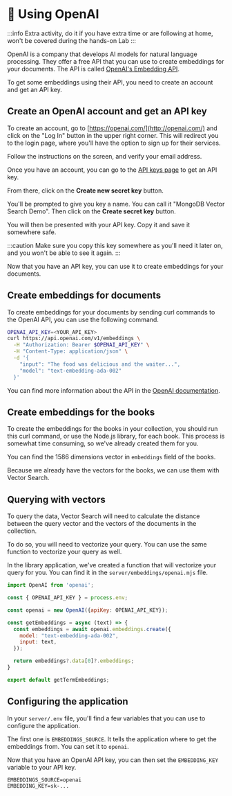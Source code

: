# 🦸 Using OpenAI

:::info
Extra activity, do it if you have extra time or are following at home, won't be covered during the hands-on Lab
:::

OpenAI is a company that develops AI models for natural language processing. They offer a free API that you can use to create embeddings for your documents. The API is called [OpenAI's Embedding API](https://platform.openai.com/docs/api-reference/embeddings).

To get some embeddings using their API, you need to create an account and get an API key.

## Create an OpenAI account and get an API key

To create an account, go to [https://openai.com/](http://openai.com/) and click on the "Log In" button in the upper right corner. This will redirect you to the login page, where you'll have the option to sign up for their services.

<Screenshot src="img/screenshots/7-vector-search/5-create-vectors/3-openai/1-signup.png" url="https://openai.com/" alt="The OpenAI signup page" />

Follow the instructions on the screen, and verify your email address.

Once you have an account, you can go to the [API keys page](https://platform.openai.com/account/api-keys) to get an API key.

From there, click on the **Create new secret key** button.

<Screenshot src="img/screenshots/7-vector-search/5-create-vectors/3-openai/2-create-key.png" url="https://platform.openai.com/account/api-keys" alt="The OpenAI API keys page" />

You'll be prompted to give you key a name. You can call it "MongoDB Vector Search Demo". Then click on the **Create secret key** button.

You will then be presented with your API key. Copy it and save it somewhere safe.

<Screenshot src="img/screenshots/7-vector-search/5-create-vectors/3-openai/3-api-key.png" url="https://platform.openai.com/account/api-keys" alt="The OpenAI API key" />

:::caution
Make sure you copy this key somewhere as you'll need it later on, and you won't be able to see it again.
:::

Now that you have an API key, you can use it to create embeddings for your documents.

## Create embeddings for documents

To create embeddings for your documents by sending curl commands to the OpenAI API, you can use the following command.

```bash
OPENAI_API_KEY=<YOUR_API_KEY>
curl https://api.openai.com/v1/embeddings \
  -H "Authorization: Bearer $OPENAI_API_KEY" \
  -H "Content-Type: application/json" \
  -d '{
    "input": "The food was delicious and the waiter...",
    "model": "text-embedding-ada-002"
  }'
```

You can find more information about the API in the [OpenAI documentation](https://platform.openai.com/docs/api-reference/embeddings).

## Create embeddings for the books

To create the embeddings for the books in your collection, you should run this curl command, or use the Node.js library, for each book. This process is somewhat time consuming, so we've already created them for you.

You can find the 1586 dimensions vector in `embeddings` field of the books.

Because we already have the vectors for the books, we can use them with Vector Search.

## Querying with vectors

To query the data, Vector Search will need to calculate the distance between the query vector and the vectors of the documents in the collection.

To do so, you will need to vectorize your query. You can use the same function to vectorize your query as well.

In the library application, we've created a function that will vectorize your query for you. You can find it in the `server/embeddings/openai.mjs` file.

```js
import OpenAI from 'openai';

const { OPENAI_API_KEY } = process.env;

const openai = new OpenAI({apiKey: OPENAI_API_KEY});

const getEmbeddings = async (text) => {
  const embeddings = await openai.embeddings.create({
    model: "text-embedding-ada-002",
    input: text,
  });

  return embeddings?.data[0]?.embeddings;
}

export default getTermEmbeddings;
```

## Configuring the application

In your `server/.env` file, you'll find a few variables that you can use to configure the application.

The first one is `EMBEDDINGS_SOURCE`. It tells the application where to get the embeddings from. You can set it to `openai`.

Now that you have an OpenAI API key, you can then set the `EMBEDDING_KEY` variable to your API key.

```
EMBEDDINGS_SOURCE=openai
EMBEDDING_KEY=sk-...
```



